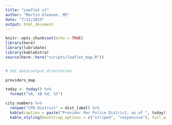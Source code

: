 ```yaml
---
title: "Leaflet v1"
author: "Martin Gleason, MS"
date: "7/12/2019"
output: html_document
---
```


```r
knitr::opts_chunk$set(echo = TRUE)
library(here)
library(lubridate)
library(kableExtra)
source(here::here("scripts/leaflet_map.R"))


# Set data/output directories
```

```r
providers_map
```

```r

today <- today() %>% 
  format("%A, %B %d, %Y")

city_numbers %>% 
  rename("CPD District" = dist_label) %>%
  kable(caption = paste("Provider Per Police District, as of ", today)) %>%
  kable_styling(bootstrap_options = c("striped", "responsive"), full_width = TRUE)
```
